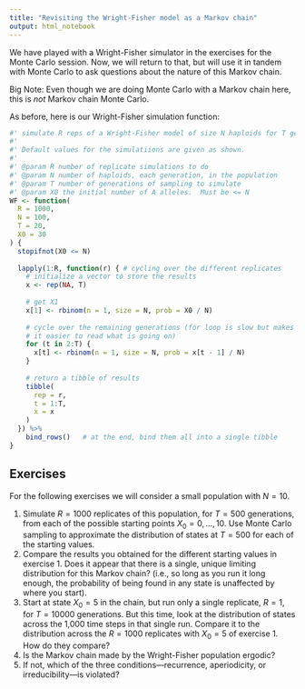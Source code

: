 ```yaml
---
title: "Revisiting the Wright-Fisher model as a Markov chain"
output: html_notebook
---
```


We have played with a Wright-Fisher simulator in the exercises for the Monte Carlo
session.  Now, we will return to that, but will use it in tandem with
Monte Carlo to ask questions about the nature of this Markov chain.

Big Note: Even though we are doing Monte Carlo with a Markov chain here, 
this is _not_ Markov chain Monte Carlo.

As before, here is our Wright-Fisher simulation function:
```r
#' simulate R reps of a Wright-Fisher model of size N haploids for T generations from an initial allele count of X0
#'
#' Default values for the simulatiions are given as shown.
#'
#' @param R number of replicate simulations to do
#' @param N number of haploids, each generation, in the population
#' @param T number of generations of sampling to simulate
#' @param X0 the initial number of A alleles.  Must be <= N
WF <- function(
  R = 1000,
  N = 100,
  T = 20,
  X0 = 30
) {
  stopifnot(X0 <= N)
  
  lapply(1:R, function(r) { # cycling over the different replicates
    # initialize a vector to store the results
    x <- rep(NA, T)
    
    # get X1
    x[1] <- rbinom(n = 1, size = N, prob = X0 / N)
    
    # cycle over the remaining generations (for loop is slow but makes
    # it easier to read what is going on)
    for (t in 2:T) {
      x[t] <- rbinom(n = 1, size = N, prob = x[t - 1] / N)
    }
    
    # return a tibble of results
    tibble(
      rep = r,
      t = 1:T,
      x = x
    )
  }) %>%
    bind_rows()   # at the end, bind them all into a single tibble
}
```


## Exercises

For the following exercises we will consider a small population with $N=10$.  

1. Simulate $R = 1000$ replicates of this population,
for $T = 500$ generations, from each of the possible starting
points $X_0 = 0,\ldots,10$.  Use Monte Carlo sampling to approximate
the distribution of states at $T = 500$ for each of the starting
values.
2. Compare the results you obtained for the different starting
values in exercise 1.  Does it appear that there is a single, unique
limiting distribution for this Markov chain? (i.e., so long as you
run it long enough, the probability
of being found in any state is unaffected by where you start).
3. Start at state $X_0=5$ in the chain, but run only a single
replicate, $R=1$, for $T = 10000$ generations.  But this time, look
at the distribution of states across the 1,000 time steps
in that single run.  Compare it to the distribution across the $R=1000$
replicates with $X_0 = 5$ of exercise 1. How do they compare?
4. Is the Markov chain made by the Wright-Fisher population ergodic?
5. If not, which of the three conditions---recurrence, aperiodicity, or
irreducibility---is violated?


